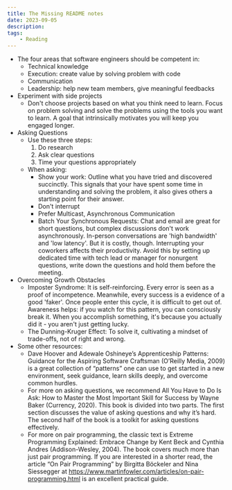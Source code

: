 ```yaml
---
title: The Missing README notes
date: 2023-09-05
description: 
tags:
    - Reading
---
```

- The four areas that software engineers should be competent in:
  - Technical knowledge
  - Execution: create value by solving problem with code
  - Communication
  - Leadership: help new team members, give meaningful feedbacks
- Experiment with side projects
  - Don't choose projects based on what you think need to learn. Focus on problem solving and solve the problems using the tools you want to learn. A goal that intrinsically motivates you will keep you engaged longer.
- Asking Questions
  - Use these three steps:
    1. Do research
    2. Ask clear questions
    3. Time your questions appropriately
  - When asking:
    - Show your work: Outline what you have tried and discovered succinctly. This signals that your have spent some time in understanding and solving the problem, it also gives others a starting point for their answer.  
    - Don't interrupt
    - Prefer Multicast, Asynchronous Communication
    - Batch Your Synchronous Requests: Chat and email are great for short questions, but complex discussions don't work asynchronously. In-person conversations are 'high bandwidth' and 'low latency'. But it is costly, though. Interrupting your coworkers affects their productivity. Avoid this by setting up dedicated time with tech lead or manager for nonurgent questions, write down the questions and hold them before the meeting.
- Overcoming Growth Obstacles
  - Imposter Syndrome: It is self-reinforcing. Every error is seen as a proof of incompetence. Meanwhile, every success is a evidence of a good 'faker'. Once people enter this cycle, it is difficult to get out of. Awareness helps: if you watch for this pattern, you can consciously break it. When you accomplish something, it's because you actually did it - you aren't just getting lucky.
  - The Dunning-Kruger Effect: To solve it, cultivating a mindset of trade-offs, not of right and wrong.
- Some other resources: 
  - Dave Hoover and Adewale Oshineye’s Apprenticeship Patterns: Guidance for the Aspiring Software Craftsman (O’Reilly Media, 2009) is a great collection of “patterns” one can use to get started in a new environment, seek guidance, learn skills deeply, and overcome common hurdles.
  - For more on asking questions, we recommend All You Have to Do Is Ask: How to Master the Most Important Skill for Success by Wayne Baker (Currency, 2020). This book is divided into two parts. The first section discusses the value of asking questions and why it’s hard. The second half of the book is a toolkit for asking questions effectively.
  - For more on pair programming, the classic text is Extreme Programming Explained: Embrace Change by Kent Beck and Cynthia Andres (Addison-Wesley, 2004). The book covers much more than just pair programming. If you are interested in a shorter read, the article “On Pair Programming” by Birgitta Böckeler and Nina Siessegger at https://www.martinfowler.com/articles/on-pair-programming.html is an excellent practical guide.